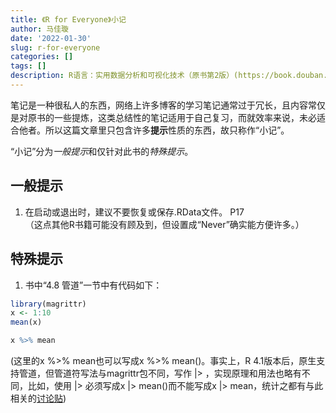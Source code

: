 ```yaml
---
title: 《R for Everyone》小记
author: 马佳璇
date: '2022-01-30'
slug: r-for-everyone
categories: []
tags: []
description: R语言：实用数据分析和可视化技术（原书第2版）(https://book.douban.com/subject/34891734/)...
---
```


笔记是一种很私人的东西，网络上许多博客的学习笔记通常过于冗长，且内容常仅是对原书的一些提炼，这类总结性的笔记适用于自己复习，而就效率来说，未必适合他者。所以这篇文章里只包含许多**提示**性质的东西，故只称作“小记”。

“小记”分为*一般提示*和仅针对此书的*特殊提示*。

## 一般提示
1. 在启动或退出时，建议不要恢复或保存.RData文件。 P17  
（这点其他R书籍可能没有顾及到，但设置成“Never”确实能方便许多。）

## 特殊提示
1. 书中“4.8 管道”一节中有代码如下：
```r
library(magrittr)
x <- 1:10
mean(x)
```

```r
x %>% mean
```
(这里的x %>% mean也可以写成x %>% mean()。事实上，R 4.1版本后，原生支持管道，但管道符写法与magrittr包不同，写作 |> ，实现原理和用法也略有不同，比如，使用 |> 必须写成x |> mean()而不能写成x |> mean，统计之都有与此相关的[讨论贴](https://d.cosx.org/d/422269-r-410))